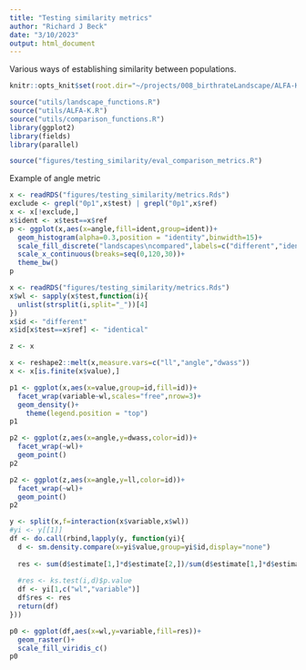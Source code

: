 ```yaml
---
title: "Testing similarity metrics"
author: "Richard J Beck"
date: "3/10/2023"
output: html_document
---
```


Various ways of establishing similarity between populations.

```r
knitr::opts_knit$set(root.dir="~/projects/008_birthrateLandscape/ALFA-K/")
```


```r
source("utils/landscape_functions.R")
source("utils/ALFA-K.R")
source("utils/comparison_functions.R")
library(ggplot2)
library(fields)
library(parallel)
```

```r
source("figures/testing_similarity/eval_comparison_metrics.R") 
```

Example of angle metric

```r
x <- readRDS("figures/testing_similarity/metrics.Rds")
exclude <- grepl("0p1",x$test) | grepl("0p1",x$ref)
x <- x[!exclude,]
x$ident <- x$test==x$ref
p <- ggplot(x,aes(x=angle,fill=ident,group=ident))+
  geom_histogram(alpha=0.3,position = "identity",binwidth=15)+
  scale_fill_discrete("landscapes\ncompared",labels=c("different","identical"))+
  scale_x_continuous(breaks=seq(0,120,30))+
  theme_bw()
p
```

```r

x <- readRDS("figures/testing_similarity/metrics.Rds")
x$wl <- sapply(x$test,function(i){
  unlist(strsplit(i,split="_"))[4]
})
x$id <- "different"
x$id[x$test==x$ref] <- "identical"

z <- x

x <- reshape2::melt(x,measure.vars=c("ll","angle","dwass"))
x <- x[is.finite(x$value),]

p1 <- ggplot(x,aes(x=value,group=id,fill=id))+
  facet_wrap(variable~wl,scales="free",nrow=3)+
  geom_density()+
    theme(legend.position = "top")
p1

p2 <- ggplot(z,aes(x=angle,y=dwass,color=id))+
  facet_wrap(~wl)+
  geom_point()
p2

p2 <- ggplot(z,aes(x=angle,y=ll,color=id))+
  facet_wrap(~wl)+
  geom_point()
p2

```

```r
y <- split(x,f=interaction(x$variable,x$wl))
#yi <- y[[1]]
df <- do.call(rbind,lapply(y, function(yi){
  d <- sm.density.compare(x=yi$value,group=yi$id,display="none")
  
  res <- sum(d$estimate[1,]*d$estimate[2,])/sum(d$estimate[1,]*d$estimate[1,])
  
  #res <- ks.test(i,d)$p.value
  df <- yi[1,c("wl","variable")]
  df$res <- res
  return(df)
}))

p0 <- ggplot(df,aes(x=wl,y=variable,fill=res))+
  geom_raster()+
  scale_fill_viridis_c()
p0
```

